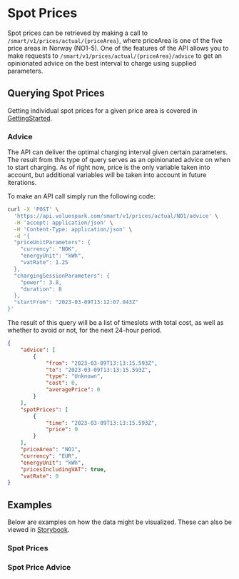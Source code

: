 
# Spot Prices

Spot prices can be retrieved by making a call to `/smart/v1/prices/actual/{priceArea}`, where priceArea is one of the five price areas in Norway (NO1-5). One of the features of the API allows you to make requests to `/smart/v1/prices/actual/{priceArea}/advice` to get an opinionated advice on the best interval to charge using supplied parameters.

## Querying Spot Prices

Getting individual spot prices for a given price area is covered in [GettingStarted](/GettingStarted).

### Advice

The API can deliver the optimal charging interval given certain parameters. The result from this type of query serves as an opinionated advice on when to start charging. As of right now, price is the only variable taken into account, but additional variables will be taken into account in future iterations.

To make an API call simply run the following code:

```bash
curl -X 'POST' \
  'https://api.voluespark.com/smart/v1/prices/actual/NO1/advice' \
  -H 'accept: application/json' \
  -H 'Content-Type: application/json' \
  -d '{
  "priceUnitParameters": {
    "currency": "NOK",
    "energyUnit": "kWh",
    "vatRate": 1.25
  },
  "chargingSessionParameters": {
    "power": 3.8,
    "duration": 8
  },
  "startFrom": "2023-03-09T13:12:07.043Z"
}'
```

The result of this query will be a list of timeslots with total cost, as well as whether to avoid or not, for the next 24-hour period.

```json
{
    "advice": [
        {
            "from": "2023-03-09T13:13:15.593Z",
            "to": "2023-03-09T13:13:15.593Z",
            "type": "Unknown",
            "cost": 0,
            "averagePrice": 0
        }
    ],
    "spotPrices": [
        {
            "time": "2023-03-09T13:13:15.593Z",
            "price": 0
        }
    ],
    "priceArea": "NO1",
    "currency": "EUR",
    "energyUnit": "kWh",
    "pricesIncludingVAT": true,
    "vatRate": 0
}
```

## Examples

Below are examples on how the data might be visualized. These can also be viewed in [Storybook](https://storybook.voluespark.com/?path=/story/spot-price-advice-graph--default).

### Spot Prices

<SpotPriceExample />

### Spot Price Advice

<AdviceExample />
